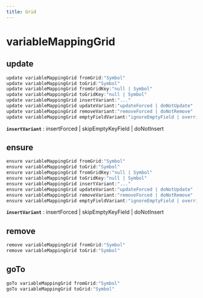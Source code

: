 ```yaml
---
title: Grid
---
```


# variableMappingGrid

## update

```js filename="Terminal" copy
update variableMappingGrid fromGrid:"Symbol"
update variableMappingGrid toGrid:"Symbol"
update variableMappingGrid fromGridKey:"null | Symbol"
update variableMappingGrid toGridKey:"null | Symbol"
update variableMappingGrid insertVariant:"..."
update variableMappingGrid updateVariant:"updateForced | doNotUpdate"
update variableMappingGrid removeVariant:"removeForced | doNotRemove"
update variableMappingGrid emptyFieldVariant:"ignoreEmptyField | overrideEmptyField"
```

**`insertVariant`**
 : insertForced | skipEmptyKeyField | doNotInsert


## ensure

```js filename="Terminal" copy
ensure variableMappingGrid fromGrid:"Symbol"
ensure variableMappingGrid toGrid:"Symbol"
ensure variableMappingGrid fromGridKey:"null | Symbol"
ensure variableMappingGrid toGridKey:"null | Symbol"
ensure variableMappingGrid insertVariant:"..."
ensure variableMappingGrid updateVariant:"updateForced | doNotUpdate"
ensure variableMappingGrid removeVariant:"removeForced | doNotRemove"
ensure variableMappingGrid emptyFieldVariant:"ignoreEmptyField | overrideEmptyField"
```

**`insertVariant`**
 : insertForced | skipEmptyKeyField | doNotInsert


## remove

```js filename="Terminal" copy
remove variableMappingGrid fromGrid:"Symbol"
remove variableMappingGrid toGrid:"Symbol"
```


## goTo

```js filename="Terminal" copy
goTo variableMappingGrid fromGrid:"Symbol"
goTo variableMappingGrid toGrid:"Symbol"
```


